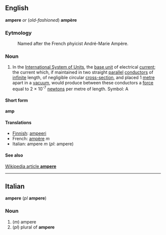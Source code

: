 ==English==
'''ampere''' ''or'' (''old-fashioned'') '''ampère'''

===Eytmology===

:Named after the French phyicist André-Marie Ampère.

===Noun===

#In the [[International System of Units]], the [[base unit]] of electrical [[current]]; the current which, if maintained in two straight [[parallel]] [[conductor]]s of [[infinite]] length, of negligible circular [[cross-section]], and placed 1 [[metre]] apart in a [[vacuum]], would produce between these conductors a [[force]] equal to 2 &times; 10<sup>-7</sup> [[newton]]s per metre of length.  Symbol: A

====Short form====
'''amp'''

====Translations====

*[[Finnish]]: [[ampeeri]]
*French: [[ampère]] ''m''
*Italian: ampere ''m'' (''pl'': ampere)

====See also====
[[en:ampere|Wikipedia article '''ampere''']]

----

==Italian==
'''ampere''' (''pl'' '''ampere''')

===Noun===

#(''m'') ampere
#(''pl'') plural of '''ampere'''